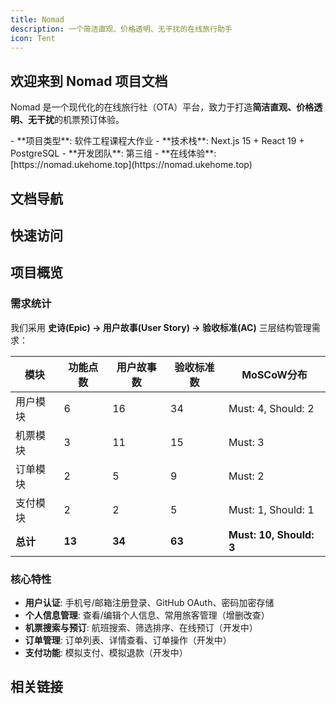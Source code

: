```yaml
---
title: Nomad
description: 一个简洁直观、价格透明、无干扰的在线旅行助手
icon: Tent
---
```



## 欢迎来到 Nomad 项目文档

Nomad 是一个现代化的在线旅行社（OTA）平台，致力于打造**简洁直观、价格透明、无干扰**的机票预订体验。

<Callout title="项目信息" type="info">
- **项目类型**: 软件工程课程大作业
- **技术栈**: Next.js 15 + React 19 + PostgreSQL
- **开发团队**: 第三组
- **在线体验**: [https://nomad.ukehome.top](https://nomad.ukehome.top)
</Callout>

## 文档导航

<Cards>
  <Card 
    href="/docs/introduction" 
    title="1. 引言"
    description="了解项目目标、范围、目标用户和关键术语"
  />
  <Card 
    href="/docs/overall-description" 
    title="2. 整体描述"
    description="产品愿景、用户画像、业务流程与项目约束"
  />
  <Card 
    href="/docs/functional-requirements" 
    title="3. 功能需求"
    description="用户、机票、订单、支付等模块的详细需求（34个用户故事，63个验收标准）"
  />
  <Card 
    href="/docs/non-functional-requirements" 
    title="4. 非功能需求"
    description="性能、安全、易用性和兼容性等质量属性需求"
  />
</Cards>

## 快速访问

<Cards>
  <Card 
    href="/docs/reports/midterm-1" 
    title="中期汇报-需求"
    description="查看第一次中期汇报内容，了解需求分析和AI辅助实现方案"
  />
  <Card 
    href="/docs/techstack" 
    title="技术栈详情"
    description="了解项目采用的技术栈和架构设计"
  />
  <Card 
    href="/docs/architecture" 
    title="系统架构"
    description="查看系统的整体架构设计和技术选型"
  />
  <Card 
    href="/docs/setup" 
    title="环境搭建"
    description="了解如何在本地搭建开发环境"
  />
</Cards>

## 项目概览

### 需求统计

我们采用 **史诗(Epic) → 用户故事(User Story) → 验收标准(AC)** 三层结构管理需求：

| 模块 | 功能点数 | 用户故事数 | 验收标准数 | MoSCoW分布 |
|------|---------|-----------|-----------|-----------|
| 用户模块 | 6 | 16 | 34 | Must: 4, Should: 2 |
| 机票模块 | 3 | 11 | 15 | Must: 3 |
| 订单模块 | 2 | 5 | 9 | Must: 2 |
| 支付模块 | 2 | 2 | 5 | Must: 1, Should: 1 |
| **总计** | **13** | **34** | **63** | **Must: 10, Should: 3** |

### 核心特性

- **用户认证**: 手机号/邮箱注册登录、GitHub OAuth、密码加密存储
- **个人信息管理**: 查看/编辑个人信息、常用旅客管理（增删改查）
- **机票搜索与预订**: 航班搜索、筛选排序、在线预订（开发中）
- **订单管理**: 订单列表、详情查看、订单操作（开发中）
- **支付功能**: 模拟支付、模拟退款（开发中）

## 相关链接

<Cards>
  <Card 
    href="https://nomad.ukehome.top" 
    title="在线体验"
    description="访问 Nomad 在线演示站点"
  />
  <Card 
    href="https://github.com/ukeSJTU/nomad" 
    title="源代码仓库"
    description="查看项目源代码"
  />
  <Card 
    href="https://github.com/ukeSJTU/nomad-docs" 
    title="文档仓库"
    description="查看文档源代码"
  />
</Cards>